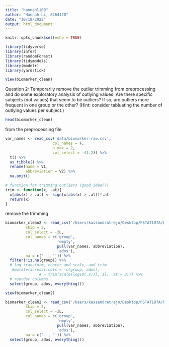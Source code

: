 ```yaml
---
title: "hannahli09"
author: "Hannah Li, 8264178"
date: "10/18/2022"
output: html_document
---
```


```r
knitr::opts_chunk$set(echo = TRUE)
```

```r
library(tidyverse)
library(infer)
library(randomForest)
library(tidymodels)
library(modelr)
library(yardstick)
```

```r
View(biomarker_clean)
```

Question 2:
Temporarily remove the outlier trimming from preprocessing and do some exploratory analysis of outlying values. 
Are there specific subjects (not values) that seem to be outliers? If so, are outliers more frequent in one 
group or the other? (Hint: consider tabluating the number of outlying values per subject.)

```r
head(biomarker_clean)
```

from the preprocessing file
```r
var_names <- read_csv('data/biomarker-raw.csv', 
                     col_names = F, 
                     n_max = 2, 
                     col_select = -(1:2)) %>%
  t() %>%
  as_tibble() %>%
  rename(name = V1, 
         abbreviation = V2) %>%
  na.omit()
```


```r
# function for trimming outliers (good idea??)
trim <- function(x, .at){
  x[abs(x) > .at] <- sign(x[abs(x) > .at])*.at
  return(x)
}
```

remove the trimming 
```r
biomarker_clean2 <- read_csv('/Users/kassandratrejo/Desktop/PSTAT197A/biomarkers-group-3/data/biomarker-raw.csv', 
         skip = 2, 
         col_select = -2L,
         col_names = c('group', 
                       'empty',
                       pull(var_names, abbreviation),
                       'ados'),
         na = c('-', '')) %>%
  filter(!is.na(group)) %>%
  # log transform, center and scale, and trim
   #mutate(across(.cols = -c(group, ados), 
               # ~ trim(scale(log10(.x))[, 1], .at = 3))) %>%
  # reorder columns
  select(group, ados, everything())
```

```r
view(biomarker_clean2)
```

```r
biomarker_clean2 <- read_csv('/Users/kassandratrejo/Desktop/PSTAT197A/biomarkers-group-3/data/biomarker-raw.csv', 
         skip = 2, 
         col_select = -2L,
         col_names = c('group', 
                       'empty',
                       pull(var_names, abbreviation),
                       'ados'),
         na = c('-', '')) %>% 
  select(group, ados, everything())
```


